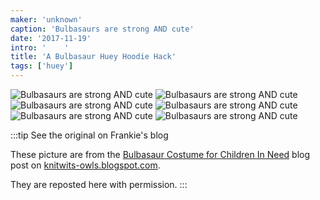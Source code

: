 ```yaml
---
maker: 'unknown'
caption: 'Bulbasaurs are strong AND cute'
date: '2017-11-19'
intro: '    '
title: 'A Bulbasaur Huey Hoodie Hack'
tags: ['huey']
---
```


<!-- truncate -->

![Bulbasaurs are strong AND cute](https://posts.freesewing.org/uploads/bulbasaur_huey_1_4f299d4b87.jpg 'Bulbasaurs are strong AND cute')
![Bulbasaurs are strong AND cute](https://posts.freesewing.org/uploads/bulbasaur_huey_2_6587c21b85.jpg 'Bulbasaurs are strong AND cute')
![Bulbasaurs are strong AND cute](https://posts.freesewing.org/uploads/bulbasaur_huey_3_b1f5057533.jpg 'Bulbasaurs are strong AND cute')
![Bulbasaurs are strong AND cute](https://posts.freesewing.org/uploads/bulbasaur_huey_4_f46df0bf35.jpg 'Bulbasaurs are strong AND cute')
![Bulbasaurs are strong AND cute](https://posts.freesewing.org/uploads/bulbasaur_huey_5_e95c003b27.jpg 'Bulbasaurs are strong AND cute')
![Bulbasaurs are strong AND cute](https://posts.freesewing.org/uploads/bulbasaur_huey_6_e82a85e020.jpg)

:::tip See the original on Frankie's blog

These picture are from the [Bulbasaur Costume for Children In
Need](http://knitwits-owls.blogspot.be/2017/11/bulbasaur-costume-for-children-in-need.html)
blog post on [knitwits-owls.blogspot.com](http://knitwits-owls.blogspot.be).

They are reposted here with permission.
:::
